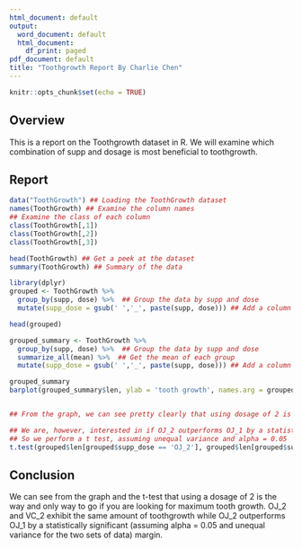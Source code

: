 ```yaml
---
html_document: default
output:
  word_document: default
  html_document:
    df_print: paged
pdf_document: default
title: "Toothgrowth Report By Charlie Chen"
---
```


```r
knitr::opts_chunk$set(echo = TRUE)
```

## Overview

This is a report on the Toothgrowth dataset in R. We will examine which combination of supp and dosage is most beneficial to toothgrowth.

## Report

```r
data("ToothGrowth") ## Loading the ToothGrowth dataset
names(ToothGrowth) ## Examine the column names
## Examine the class of each column
class(ToothGrowth[,1])
class(ToothGrowth[,2])
class(ToothGrowth[,3]) 

head(ToothGrowth) ## Get a peek at the dataset
summary(ToothGrowth) ## Summary of the data

library(dplyr)
grouped <- ToothGrowth %>% 
  group_by(supp, dose) %>%  ## Group the data by supp and dose 
  mutate(supp_dose = gsub(' ','_', paste(supp, dose))) ## Add a column that combines column supp and dose

head(grouped)

grouped_summary <- ToothGrowth %>% 
  group_by(supp, dose) %>%  ## Group the data by supp and dose 
  summarize_all(mean) %>%  ## Get the mean of each group
  mutate(supp_dose = gsub(' ','_', paste(supp, dose))) ## Add a column that combines column supp and dose

grouped_summary
barplot(grouped_summary$len, ylab = 'tooth growth', names.arg = grouped_summary$supp_dose, col = 'blue') ## barplot the tooth growth vs supp + dose used


## From the graph, we can see pretty clearly that using dosage of 2 is the way to go, regardless if you use OJ or VC, since OJ_2 and VC_2 have the same amount of toothgrowth.

## We are, however, interested in if OJ_2 outperforms OJ_1 by a statistically significant margin
## So we perform a t test, assuming unequal variance and alpha = 0.05
t.test(grouped$len[grouped$supp_dose == 'OJ_2'], grouped$len[grouped$supp_dose == 'OJ_1'], alternative = "greater", var.equal = FALSE)$p.value


```

## Conclusion
We can see from the graph and the t-test that using a dosage of 2 is the way and only way to go if you are looking for maximum tooth growth. OJ_2 and VC_2 exhibit the same amount of toothgrowth while OJ_2 outperforms OJ_1 by a statistically significant (assuming alpha = 0.05 and unequal variance for the two sets of data) margin.




